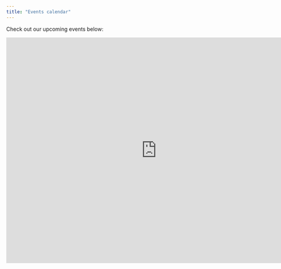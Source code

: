 ```yaml
---
title: "Events calendar"
---
```


Check out our upcoming events below:

<iframe src="https://calendar.google.com/calendar/embed?height=600&wkst=1&ctz=UTC&showPrint=0&showCalendars=0&showTitle=0&src=b3R0YXdhQHJsYWRpZXMub3Jn&color=%23b39ddb" style="border-width:0" width="800" height="600" frameborder="0" scrolling="no"></iframe>
